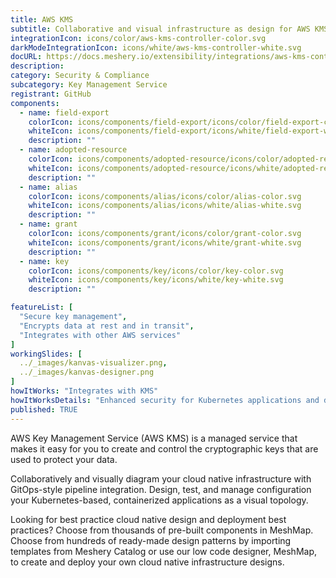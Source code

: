 ---
title: AWS KMS
subtitle: Collaborative and visual infrastructure as design for AWS KMS
integrationIcon: icons/color/aws-kms-controller-color.svg
darkModeIntegrationIcon: icons/white/aws-kms-controller-white.svg
docURL: https://docs.meshery.io/extensibility/integrations/aws-kms-controller
description: 
category: Security & Compliance
subcategory: Key Management Service
registrant: GitHub
components:
  - name: field-export
    colorIcon: icons/components/field-export/icons/color/field-export-color.svg
    whiteIcon: icons/components/field-export/icons/white/field-export-white.svg
    description: ""
  - name: adopted-resource
    colorIcon: icons/components/adopted-resource/icons/color/adopted-resource-color.svg
    whiteIcon: icons/components/adopted-resource/icons/white/adopted-resource-white.svg
    description: ""
  - name: alias
    colorIcon: icons/components/alias/icons/color/alias-color.svg
    whiteIcon: icons/components/alias/icons/white/alias-white.svg
    description: ""
  - name: grant
    colorIcon: icons/components/grant/icons/color/grant-color.svg
    whiteIcon: icons/components/grant/icons/white/grant-white.svg
    description: ""
  - name: key
    colorIcon: icons/components/key/icons/color/key-color.svg
    whiteIcon: icons/components/key/icons/white/key-white.svg
    description: ""

featureList: [
  "Secure key management",
  "Encrypts data at rest and in transit",
  "Integrates with other AWS services"
]
workingSlides: [
  ../_images/kanvas-visualizer.png,
  ../_images/kanvas-designer.png
]
howItWorks: "Integrates with KMS"
howItWorksDetails: "Enhanced security for Kubernetes applications and data on AWS"
published: TRUE
---
<p>
AWS Key Management Service (AWS KMS) is a managed service that makes it easy for you to create and control the cryptographic keys that are used to protect your data.
</p>
<p>
    Collaboratively and visually diagram your cloud native infrastructure with GitOps-style pipeline integration. Design, test, and manage configuration your Kubernetes-based, containerized applications as a visual topology.
</p>
<p>
    Looking for best practice cloud native design and deployment best practices? Choose from thousands of pre-built components in MeshMap. Choose from hundreds of ready-made design patterns by importing templates from Meshery Catalog or use our low code designer, MeshMap, to create and deploy your own cloud native infrastructure designs.
</p>
